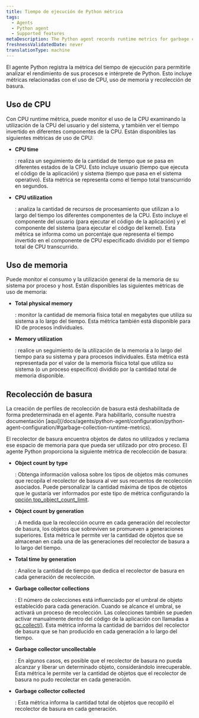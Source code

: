```yaml
---
title: Tiempo de ejecución de Python métrica
tags:
  - Agents
  - Python agent
  - Supported features
metaDescription: The Python agent records runtime metrics for garbage collection and CPU/ memory usage
freshnessValidatedDate: never
translationType: machine
---
```


El agente Python registra la métrica del tiempo de ejecución para permitirle analizar el rendimiento de sus procesos e intérprete de Python. Esto incluye métricas relacionadas con el uso de CPU, uso de memoria y recolección de basura.

## Uso de CPU

Con CPU runtime métrica, puede monitor el uso de la CPU examinando la utilización de la CPU del usuario y del sistema, y también ver el tiempo invertido en diferentes componentes de la CPU. Están disponibles las siguientes métricas de uso de CPU:

* <DNT>**CPU time**</DNT>

  : realiza un seguimiento de la cantidad de tiempo que se pasa en diferentes estados de la CPU. Esto incluye usuario (tiempo que ejecuta el código de la aplicación) y sistema (tiempo que pasa en el sistema operativo). Esta métrica se representa como el tiempo total transcurrido en segundos.

* <DNT>**CPU utilization**</DNT>

  : analiza la cantidad de recursos de procesamiento que utilizan a lo largo del tiempo los diferentes componentes de la CPU. Esto incluye el componente del usuario (para ejecutar el código de la aplicación) y el componente del sistema (para ejecutar el código del kernel). Esta métrica se informa como un porcentaje que representa el tiempo invertido en el componente de CPU especificado dividido por el tiempo total de CPU transcurrido.

## Uso de memoria

Puede monitor el consumo y la utilización general de la memoria de su sistema por proceso y host. Están disponibles las siguientes métricas de uso de memoria:

* <DNT>**Total physical memory**</DNT>

  : monitor la cantidad de memoria física total en megabytes que utiliza su sistema a lo largo del tiempo. Esta métrica también está disponible para ID de procesos individuales.

* <DNT>**Memory utilization**</DNT>

  : realice un seguimiento de la utilización de la memoria a lo largo del tiempo para su sistema y para procesos individuales. Esta métrica está representada por el valor de la memoria física total que utiliza su sistema (o un proceso específico) dividido por la cantidad total de memoria disponible.

## Recolección de basura

<Callout variant="important">
  La creación de perfiles de recolección de basura está deshabilitada de forma predeterminada en el agente. Para habilitarlo, consulte nuestra documentación [aquí](/docs/agents/python-agent/configuration/python-agent-configuration/#garbage-collection-runtime-metrics).
</Callout>

El recolector de basura encuentra objetos de datos no utilizados y reclama ese espacio de memoria para que pueda ser utilizado por otro proceso. El agente Python proporciona la siguiente métrica de recolección de basura:

* <DNT>**Object count by type**</DNT>

  : Obtenga información valiosa sobre los tipos de objetos más comunes que recopila el recolector de basura al ver sus recuentos de recolección asociados. Puede personalizar la cantidad máxima de tipos de objetos que le gustaría ver informados por este tipo de métrica configurando la [opción top_object_count_limit](/docs/agents/python-agent/configuration/python-agent-configuration/#garbage-collection-runtime-metrics).

* <DNT>**Object count by generation**</DNT>

  : A medida que la recolección ocurre en cada generación del recolector de basura, los objetos que sobreviven se promueven a generaciones superiores. Esta métrica le permite ver la cantidad de objetos que se almacenan en cada una de las generaciones del recolector de basura a lo largo del tiempo.

* <DNT>**Total time by generation**</DNT>

  : Analice la cantidad de tiempo que dedica el recolector de basura en cada generación de recolección.

* <DNT>**Garbage collector collections**</DNT>

  : El número de colecciones está influenciado por el umbral de objeto establecido para cada generación. Cuando se alcance el umbral, se activará un proceso de recolección. Las colecciones también se pueden activar manualmente dentro del código de la aplicación con llamadas a [gc.collect()](https://docs.python.org/3/library/gc.html#gc.collect). Esta métrica informa la cantidad de barridos del recolector de basura que se han producido en cada generación a lo largo del tiempo.

* <DNT>**Garbage collector uncollectable**</DNT>

  : En algunos casos, es posible que el recolector de basura no pueda alcanzar y liberar un determinado objeto, considerándolo inrecuperable. Esta métrica le permite ver la cantidad de objetos que el recolector de basura no pudo recolectar en cada generación.

* <DNT>**Garbage collector collected**</DNT>

  : Esta métrica informa la cantidad total de objetos que recopiló el recolector de basura en cada generación.
